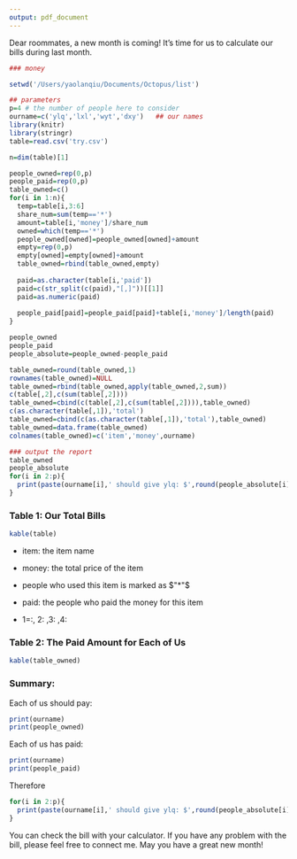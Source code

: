 ```yaml
---
output: pdf_document
---
```


Dear roommates, a new month is coming! It's time for us to calculate our bills during last month. 

```R
### money

setwd('/Users/yaolanqiu/Documents/Octopus/list')

## parameters 
p=4 # the number of people here to consider
ourname=c('ylq','lxl','wyt','dxy')   ## our names 
library(knitr)
library(stringr)
table=read.csv('try.csv')

n=dim(table)[1]

people_owned=rep(0,p)
people_paid=rep(0,p)
table_owned=c()
for(i in 1:n){
  temp=table[i,3:6]
  share_num=sum(temp=='*')
  amount=table[i,'money']/share_num
  owned=which(temp=='*')
  people_owned[owned]=people_owned[owned]+amount
  empty=rep(0,p)
  empty[owned]=empty[owned]+amount
  table_owned=rbind(table_owned,empty)
  
  paid=as.character(table[i,'paid'])
  paid=c(str_split(c(paid),"[,]"))[[1]]
  paid=as.numeric(paid)
  
  people_paid[paid]=people_paid[paid]+table[i,'money']/length(paid)
}

people_owned
people_paid
people_absolute=people_owned-people_paid

table_owned=round(table_owned,1)
rownames(table_owned)=NULL
table_owned=rbind(table_owned,apply(table_owned,2,sum))
c(table[,2],c(sum(table[,2])))
table_owned=cbind(c(table[,2],c(sum(table[,2]))),table_owned)
c(as.character(table[,1]),'total')
table_owned=cbind(c(as.character(table[,1]),'total'),table_owned)
table_owned=data.frame(table_owned)
colnames(table_owned)=c('item','money',ourname)

### output the report
table_owned
people_absolute
for(i in 2:p){
  print(paste(ourname[i],' should give ylq: $',round(people_absolute[i])))
}
```

### Table 1: Our Total Bills
```R
kable(table)
```

* item: the item name
* money: the total price of the item
* people who used this item is marked as $"*"$
* paid: the people who paid the money for this item

* 1=:, 2: ,3: ,4:

### Table 2: The Paid Amount for Each of Us
```R
kable(table_owned)
```


### Summary: 

Each of us should pay:
```R
print(ourname)
print(people_owned)
```

Each of us has paid: 
```R
print(ourname)
print(people_paid)
```

Therefore

```R
for(i in 2:p){
  print(paste(ourname[i],' should give ylq: $',round(people_absolute[i])))
}
```

You can check the bill with your calculator. If you have any problem with the bill, please feel free to connect me. May you have a great new month!


